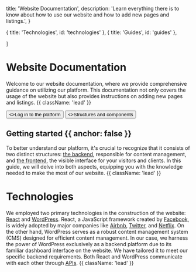 
  title: 'Website Documentation',
  description:
    'Learn everything there is to know about how to use our website and how to add new pages and listings.',
}

  { title: 'Technologies', id: 'technologies' },
  { title: 'Guides', id: 'guides' },
  
]

<HeroPattern />

# Website Documentation

Welcome to our website documentation, where we provide comprehensive guidance on utilizing our platform. This documentation not only covers the usage of the website but also provides instructions on adding new pages and listings. {{ className: 'lead' }}

<div className="not-prose mb-16 mt-6 flex gap-3">
  <Button href="/quickstart" arrow="right">
    <>Log in to the platform</>
  </Button>
  <Button href="/sdks" variant="outline">
    <>Structures and components</>
  </Button>
</div>

## Getting started {{ anchor: false }}

To better understand our platform, it's crucial to recognize that it consists of two distinct structures: <a href="https://bo.jibril.immo" target="_blank">the backend</a>, responsible for content management, and <a target="_blank" href="http://jibril.immo">the frontend</a>, the visible interface for your visitors and clients. In this guide, we will delve into both aspects, equipping you with the knowledge needed to make the most of our website. {{ className: 'lead' }}

# Technologies 

We employed two primary technologies in the construction of the website: <a href="https://react.dev/" target="_blank">React</a> and <a href="https://wordpress.org/" target="_blank">WordPress</a>. React, a JavaScript framework created by <a href="https://www.facebook.com/" target='_blank'>Facebook</a>, is widely adopted by major companies like <a href="https://airbnb.com" target='_blank'>Airbnb</a>, <a href="https://twitter.com" target='_blank'>Twitter</a>, and <a href="https://netflix.com" target='_blank'>Netflix</a>. On the other hand, WordPress serves as a robust content management system (CMS) designed for efficient content management. In our case, we harness the power of WordPress exclusively as a backend platform due to its familiar dashboard interface on the website. We have tailored it to meet our specific backend requirements. Both React and WordPress communicate with each other through <a href="https://en.wikipedia.org/wiki/API" target='_blank'>APIs</a>. {{ className: 'lead' }}

<Guides />

<Resources />


